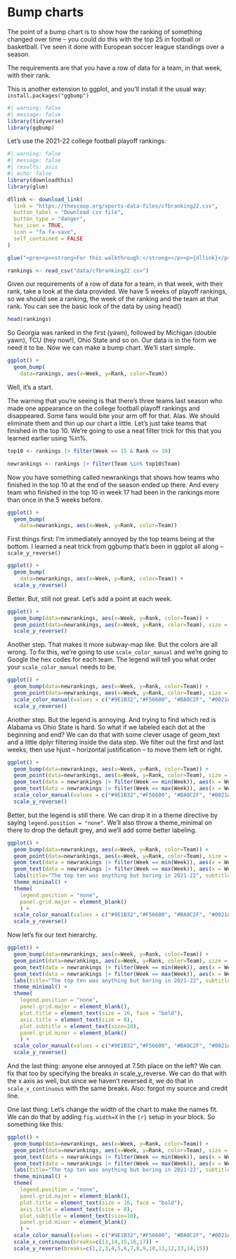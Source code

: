 # Bump charts

The point of a bump chart is to show how the ranking of something changed over time -- you could do this with the top 25 in football or basketball. I've seen it done with European soccer league standings over a season.

The requirements are that you have a row of data for a team, in that week, with their rank.

This is another extension to ggplot, and you'll install it the usual way: `install.packages("ggbump")`

```r
#| warning: false
#| message: false
library(tidyverse)
library(ggbump)
```

Let's use the 2021-22 college football playoff rankings:

```r
#| warning: false
#| message: false
#| results: asis
#| echo: false
library(downloadthis)
library(glue)

dllink <- download_link(
  link = "https://thescoop.org/sports-data-files/cfbranking22.csv",
  button_label = "Download csv file",
  button_type = "danger",
  has_icon = TRUE,
  icon = "fa fa-save",
  self_contained = FALSE
)

glue("<pre><p><strong>For this walkthrough:</strong></p><p>{dllink}</p></pre>")
```

```r
rankings <- read_csv("data/cfbranking22.csv")
```

Given our requirements of a row of data for a team, in that week, with their rank, take a look at the data provided. We have 5 weeks of playoff rankings, so we should see a ranking, the week of the ranking and the team at that rank. You can see the basic look of the data by using head()

```r
head(rankings)
```

So Georgia was ranked in the first (yawn), followed by Michigan (double yawn), TCU (hey now!), Ohio State and so on. Our data is in the form we need it to be. Now we can make a bump chart. We'll start simple.

```r
ggplot() + 
  geom_bump(
    data=rankings, aes(x=Week, y=Rank, color=Team))
```

Well, it's a start.

The warning that you're seeing is that there's three teams last season who made one appearance on the college football playoff rankings and disappeared. Some fans would bite your arm off for that. Alas. We should eliminate them and thin up our chart a little. Let's just take teams that finished in the top 10. We're going to use a neat filter trick for this that you learned earlier using %in%.

```r
top10 <- rankings |> filter(Week == 15 & Rank <= 10)

newrankings <- rankings |> filter(Team %in% top10$Team)
```

Now you have something called newrankings that shows how teams who finished in the top 10 at the end of the season ended up there. And every team who finished in the top 10 in week 17 had been in the rankings more than once in the 5 weeks before.

```r
ggplot() + 
  geom_bump(
    data=newrankings, aes(x=Week, y=Rank, color=Team))
```

First things first: I'm immediately annoyed by the top teams being at the bottom. I learned a neat trick from ggbump that's been in ggplot all along -- `scale_y_reverse()`

```r
ggplot() + 
  geom_bump(
    data=newrankings, aes(x=Week, y=Rank, color=Team)) + 
  scale_y_reverse()
```

Better. But, still not great. Let's add a point at each week.

```r
ggplot() + 
  geom_bump(data=newrankings, aes(x=Week, y=Rank, color=Team)) + 
  geom_point(data=newrankings, aes(x=Week, y=Rank, color=Team), size = 4) +
  scale_y_reverse() 
```

Another step. That makes it more subway-map like. But the colors are all wrong. To fix this, we're going to use `scale_color_manual` and we're going to Google the hex codes for each team. The legend will tell you what order your `scale_color_manual` needs to be.

```r
ggplot() + 
  geom_bump(data=newrankings, aes(x=Week, y=Rank, color=Team)) + 
  geom_point(data=newrankings, aes(x=Week, y=Rank, color=Team), size = 4) + 
  scale_color_manual(values = c("#9E1B32","#F56600", "#BA0C2F", "#0021A5", "#ffcb05", "#BB0000", "#4d1979","#FF8200", "#990000", "#CC0000")) +
  scale_y_reverse() 
```

Another step. But the legend is annoying. And trying to find which red is Alabama vs Ohio State is hard. So what if we labeled each dot at the beginning and end? We can do that with some clever usage of geom_text and a little dplyr filtering inside the data step. We filter out the first and last weeks, then use hjust -- horizontal justification -- to move them left or right.

```r
ggplot() + 
  geom_bump(data=newrankings, aes(x=Week, y=Rank, color=Team)) + 
  geom_point(data=newrankings, aes(x=Week, y=Rank, color=Team), size = 4) +   
  geom_text(data = newrankings |> filter(Week == min(Week)), aes(x = Week - .2, y=Rank, label = Team), size = 3, hjust = 1) +
  geom_text(data = newrankings |> filter(Week == max(Week)), aes(x = Week + .2, y=Rank, label = Team), size = 3, hjust = 0) +
  scale_color_manual(values = c("#9E1B32","#F56600", "#BA0C2F", "#0021A5", "#ffcb05", "#BB0000", "#4d1979","#FF8200", "#990000", "#CC0000")) +
  scale_y_reverse() 
```

Better, but the legend is still there. We can drop it in a theme directive by saying `legend.position = "none"`. We'll also throw a theme_minimal on there to drop the default grey, and we'll add some better labeling.

```r
ggplot() + 
  geom_bump(data=newrankings, aes(x=Week, y=Rank, color=Team)) + 
  geom_point(data=newrankings, aes(x=Week, y=Rank, color=Team), size = 4) +   
  geom_text(data = newrankings |> filter(Week == min(Week)), aes(x = Week - .2, y=Rank, label = Team), size = 3, hjust = 1) +
  geom_text(data = newrankings |> filter(Week == max(Week)), aes(x = Week + .2, y=Rank, label = Team), size = 3, hjust = 0) +
  labs(title="The top ten was anything but boring in 2021-22", subtitle="", y= "Rank", x = "Week") +
  theme_minimal() +
  theme(
    legend.position = "none",
    panel.grid.major = element_blank()
    ) +
  scale_color_manual(values = c("#9E1B32","#F56600", "#BA0C2F", "#0021A5", "#ffcb05", "#BB0000", "#4d1979","#FF8200", "#990000", "#CC0000")) +
  scale_y_reverse() 
```

Now let's fix our text hierarchy.

```r
ggplot() + 
  geom_bump(data=newrankings, aes(x=Week, y=Rank, color=Team)) + 
  geom_point(data=newrankings, aes(x=Week, y=Rank, color=Team), size = 4) +   
  geom_text(data = newrankings |> filter(Week == min(Week)), aes(x = Week - .2, y=Rank, label = Team), size = 3, hjust = 1) +
  geom_text(data = newrankings |> filter(Week == max(Week)), aes(x = Week + .2, y=Rank, label = Team), size = 3, hjust = 0) +
  labs(title="The top ten was anything but boring in 2021-22", subtitle="", y= "Rank", x = "Week") +
  theme_minimal() +
  theme(
    legend.position = "none",
    panel.grid.major = element_blank(),
    plot.title = element_text(size = 16, face = "bold"),
    axis.title = element_text(size = 8), 
    plot.subtitle = element_text(size=10), 
    panel.grid.minor = element_blank()
    ) +
  scale_color_manual(values = c("#9E1B32","#F56600", "#BA0C2F", "#0021A5", "#ffcb05", "#BB0000", "#4d1979","#FF8200", "#990000", "#CC0000")) +
  scale_y_reverse() 
```

And the last thing: anyone else annoyed at 7.5th place on the left? We can fix that too by specifying the breaks in scale_y_reverse. We can do that with the x axis as well, but since we haven't reversed it, we do that in `scale_x_continuous` with the same breaks. Also: forgot my source and credit line.

One last thing: Let's change the width of the chart to make the names fit. We can do that by adding `fig.width=X` in the `{r}` setup in your block. So something like this:

```r
ggplot() + 
  geom_bump(data=newrankings, aes(x=Week, y=Rank, color=Team)) + 
  geom_point(data=newrankings, aes(x=Week, y=Rank, color=Team), size = 4) +   
  geom_text(data = newrankings |> filter(Week == min(Week)), aes(x = Week - .2, y=Rank, label = Team), size = 3, hjust = 1) +
  geom_text(data = newrankings |> filter(Week == max(Week)), aes(x = Week + .2, y=Rank, label = Team), size = 3, hjust = 0) +
  labs(title="The top ten was anything but boring in 2021-22", subtitle="", y= "Rank", x = "Week") +
  theme_minimal() +
  theme(
    legend.position = "none",
    panel.grid.major = element_blank(),
    plot.title = element_text(size = 16, face = "bold"),
    axis.title = element_text(size = 8), 
    plot.subtitle = element_text(size=10), 
    panel.grid.minor = element_blank()
    ) +
  scale_color_manual(values = c("#9E1B32","#F56600", "#BA0C2F", "#0021A5", "#ffcb05", "#BB0000", "#4d1979","#FF8200", "#990000", "#CC0000")) +
  scale_x_continuous(breaks=c(13,14,15,16,17)) + 
  scale_y_reverse(breaks=c(1,2,3,4,5,6,7,8,9,10,11,12,13,14,15))
```

